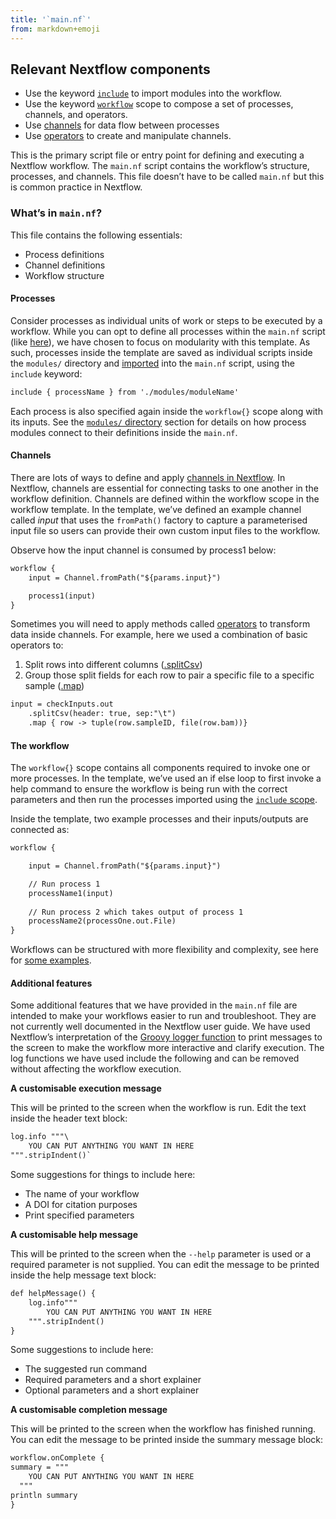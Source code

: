 ```yaml
---
title: '`main.nf`'
from: markdown+emoji
---
```


::: {.callout-note}
## Relevant Nextflow components 

- Use the keyword [`include`](https://www.nextflow.io/docs/latest/module.html#module-inclusion) to import modules into the workflow. 
- Use the keyword [`workflow`](https://www.nextflow.io/docs/latest/workflow.html#workflows) scope to compose a set of processes, channels, and operators.
- Use [channels](https://www.nextflow.io/docs/latest/channel.html) for data flow between processes
- Use [operators](https://www.nextflow.io/docs/latest/operator.html) to create and manipulate channels. 
:::

This is the primary script file or entry point for defining and executing a Nextflow workflow. The `main.nf` script contains the workflow's structure, processes, and channels. This file doesn't have to be called `main.nf` but this is common practice in Nextflow. 

### **What's in `main.nf`?** 

This file contains the following essentials: 

* Process definitions 
* Channel definitions
* Workflow structure 

#### **Processes** 

Consider processes as individual units of work or steps to be executed by a workflow. While you can opt to define all processes within the `main.nf` script (like [here](https://github.com/nextflow-io/rnaseq-nf/blob/3b5b49f/main.nf)), we have chosen to focus on modularity with this template. As such, processes inside the template are saved as individual scripts inside the `modules/` directory and [imported](https://training.nextflow.io/basic_training/modules/#importing-modules) into the `main.nf` script, using the `include` keyword: 

```default
include { processName } from './modules/moduleName'
```

Each process is also specified again inside the `workflow{}` scope along with its inputs. See the [`modules/` directory]() section for details on how process modules connect to their definitions inside the `main.nf`. 

#### **Channels** 

There are lots of ways to define and apply [channels in Nextflow](https://training.nextflow.io/basic_training/channels/). In Nextflow, channels are essential for connecting tasks to one another in the workflow definition. Channels are defined within the workflow scope in the workflow template. In the template, we've defined an example channel called *input* that uses the `fromPath()` factory to capture a parameterised input file so users can provide their own custom input files to the workflow. 

Observe how the input channel is consumed by process1 below:   

```default
workflow {
    input = Channel.fromPath("${params.input}")

    process1(input)
}
```

Sometimes you will need to apply methods called [operators](https://training.nextflow.io/basic_training/operators/#basic-example) to transform data inside channels. For example, here we used a combination of basic operators to: 

1. Split rows into different columns ([.splitCsv](https://www.nextflow.io/docs/latest/operator.html#splitcsv))
2. Group those split fields for each row to pair a specific file to a specific sample ([.map](https://www.nextflow.io/docs/latest/operator.html#map))

```default
input = checkInputs.out
    .splitCsv(header: true, sep:"\t")
    .map { row -> tuple(row.sampleID, file(row.bam))}
```

#### **The workflow** 

The `workflow{}` scope contains all components required to invoke one or more processes. In the template, we've used an if else loop to first invoke a help command to ensure the workflow is being run with the correct parameters and then run the processes imported using the [`include` scope](https://training.nextflow.io/basic_training/modules/#importing-modules). 

Inside the template, two example processes and their inputs/outputs are connected as: 

```default
workflow {

    input = Channel.fromPath("${params.input}")

    // Run process 1 
	processName1(input)
	
    // Run process 2 which takes output of process 1 
	processName2(processOne.out.File)
}
```

Workflows can be structured with more flexibility and complexity, see here for [some examples](https://training.nextflow.io/basic_training/modules/#workflow-definition). 

#### **Additional features** 

Some additional features that we have provided in the `main.nf` file are intended to make your workflows easier to run and troubleshoot. They are not currently well documented in the Nextflow user guide. We have used Nextflow's interpretation of the [Groovy logger function]() to print messages to the screen to make the workflow more interactive and clarify execution. The log functions we have used include the following and can be removed without affecting the workflow execution.  

**A customisable execution message** 

This will be printed to the screen when the workflow is run. Edit the text inside the header text block:

```default
log.info """\
    YOU CAN PUT ANYTHING YOU WANT IN HERE 
""".stripIndent()`
```

Some suggestions for things to include here: 

* The name of your workflow 
* A DOI for citation purposes 
* Print specified parameters


**A customisable help message**

This will be printed to the screen when the `--help` parameter is used or a required parameter is not supplied. You can edit the message to be printed inside the help message text block:

```default
def helpMessage() {
    log.info"""
        YOU CAN PUT ANYTHING YOU WANT IN HERE 
    """.stripIndent()
}
```

Some suggestions to include here: 

* The suggested run command 
* Required parameters and a short explainer 
* Optional parameters and a short explainer 

**A customisable completion message**

This will be printed to the screen when the workflow has finished running. You can edit the message to be printed inside the summary message block:

```default
workflow.onComplete {
summary = """
    YOU CAN PUT ANYTHING YOU WANT IN HERE 
  """
println summary
}
```